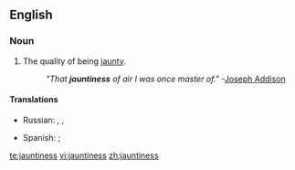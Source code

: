 ==English==

===Noun===
{{en-noun|-}}

# The quality of being [[jaunty]].
#: ''"That '''jauntiness''' of air I was once master of."''  -[[w:Joseph Addison|Joseph Addison]]

====Translations====
{{trans-top|quality of being jaunty}}
* Russian: {{t+|ru|изящество|n|tr=izjáščestvo|sc=Cyrl}}, {{t+|ru|грациозность|f|tr=gracióznostʼ|sc=Cyrl}}, {{t+|ru|элегантность|f|tr=elegántnostʼ|sc=Cyrl}}
{{trans-mid}}
* Spanish: {{t+|es|animación|f}}; {{t-|es|vivacidad|f}}
{{trans-bottom}}

[[te:jauntiness]]
[[vi:jauntiness]]
[[zh:jauntiness]]